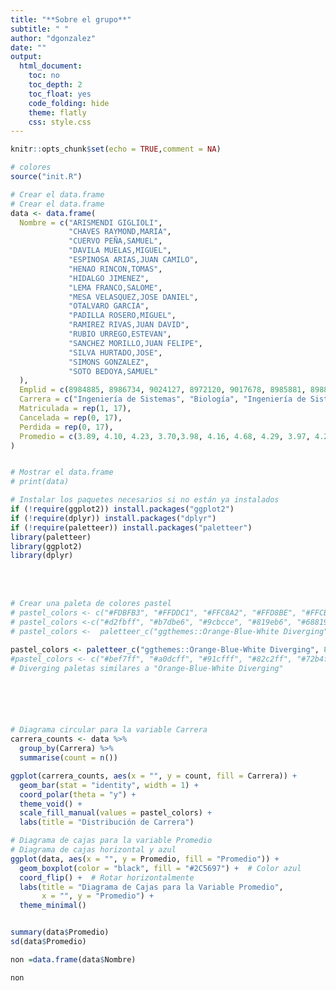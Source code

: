 ```yaml
---
title: "**Sobre el grupo**"
subtitle: " "
author: "dgonzalez"
date: ""
output:
  html_document:
    toc: no
    toc_depth: 2
    toc_float: yes
    code_folding: hide
    theme: flatly
    css: style.css
---
```

```r
knitr::opts_chunk$set(echo = TRUE,comment = NA)

# colores
source("init.R")

# Crear el data.frame
# Crear el data.frame
data <- data.frame(
  Nombre = c("ARISMENDI GIGLIOLI", 
             "CHAVES RAYMOND,MARIA", 
             "CUERVO PEÑA,SAMUEL", 
             "DAVILA MUELAS,MIGUEL", 
             "ESPINOSA ARIAS,JUAN CAMILO", 
             "HENAO RINCON,TOMAS", 
             "HIDALGO JIMENEZ", 
             "LEMA FRANCO,SALOME", 
             "MESA VELASQUEZ,JOSE DANIEL", 
             "OTALVARO GARCIA", 
             "PADILLA ROSERO,MIGUEL", 
             "RAMIREZ RIVAS,JUAN DAVID", 
             "RUBIO URREGO,ESTEVAN", 
             "SANCHEZ MORILLO,JUAN FELIPE", 
             "SILVA HURTADO,JOSE", 
             "SIMONS GONZALEZ", 
             "SOTO BEDOYA,SAMUEL"
  ),
  Emplid = c(8984885, 8986734, 9024127, 8972120, 9017678, 8985881, 8988137, 9016888, 9023638, 8989361, 8988878, 9010192, 9012859, 9023891, 9012445, 9012852, 8972199 ),
  Carrera = c("Ingeniería de Sistemas", "Biología", "Ingeniería de Sistemas", "Ingeniería Mecánica", "Ingeniería de Sistemas", "Ingeniería Biomédica", "Biología", "Biología", "Ingeniería de Sistemas", "Biología", "Ingeniería de Sistemas", "Biología", "Biología", "Ingeniería de Sistemas", "Biología", "Biología", "Ingeniería Civil"),
  Matriculada = rep(1, 17),
  Cancelada = rep(0, 17),
  Perdida = rep(0, 17),
  Promedio = c(3.89, 4.10, 4.23, 3.70,3.98, 4.16, 4.68, 4.29, 3.97, 4.28, 4.11, 3.80, 4.09, 4.08, 3.96, 4.01, 3.32)
)


# Mostrar el data.frame
# print(data)

# Instalar los paquetes necesarios si no están ya instalados
if (!require(ggplot2)) install.packages("ggplot2")
if (!require(dplyr)) install.packages("dplyr")
if (!require(paletteer)) install.packages("paletteer")
library(paletteer)
library(ggplot2)
library(dplyr)

```


<br/><br/>

```r
# Crear una paleta de colores pastel
# pastel_colors <- c("#FDBFB3", "#FFDDC1", "#FFC8A2", "#FFD8BE", "#FFCB9A", "#FFC3A0", "#FF9AA2", "#FFDAC1")
# pastel_colors <-c("#d2fbff", "#b7dbe6", "#9cbcce", "#819eb6", "#68819e", "#4e6587", "#354b71", "#19325b")
# pastel_colors <-  paletteer_c("ggthemes::Orange-Blue-White Diverging", 8)

pastel_colors <- paletteer_c("ggthemes::Orange-Blue-White Diverging", 8, -1)
#pastel_colors <- c("#bef7ff", "#a0dcff", "#91cfff", "#82c2ff", "#72b4ff", "#63a7ff", "#5499ff", "#458cff")
# Diverging paletas similares a "Orange-Blue-White Diverging"






# Diagrama circular para la variable Carrera
carrera_counts <- data %>% 
  group_by(Carrera) %>% 
  summarise(count = n())

ggplot(carrera_counts, aes(x = "", y = count, fill = Carrera)) +
  geom_bar(stat = "identity", width = 1) +
  coord_polar(theta = "y") +
  theme_void() +
  scale_fill_manual(values = pastel_colors) +
  labs(title = "Distribución de Carrera")
```


```r
# Diagrama de cajas para la variable Promedio
# Diagrama de cajas horizontal y azul
ggplot(data, aes(x = "", y = Promedio, fill = "Promedio")) +
  geom_boxplot(color = "black", fill = "#2C5697") +  # Color azul
  coord_flip() +  # Rotar horizontalmente
  labs(title = "Diagrama de Cajas para la Variable Promedio",
       x = "", y = "Promedio") +
  theme_minimal()



```


```r
summary(data$Promedio)
sd(data$Promedio)
```



```r
non =data.frame(data$Nombre)

non
```

